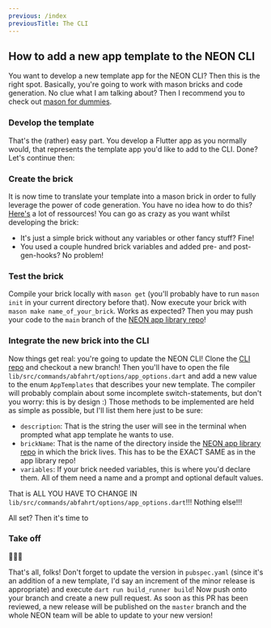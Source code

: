 ```yaml
---
previous: /index
previousTitle: The CLI
---
```


## How to add a new app template to the NEON CLI

You want to develop a new template app for the NEON CLI? Then this is the right spot. Basically, you're going to work with mason bricks and code generation. No clue what I am talking about? Then I recommend you to check out [mason for dummies][mason_link].

### Develop the template

That's the (rather) easy part. You develop a Flutter app as you normally would, that represents the template app you'd like to add to the CLI. Done? Let's continue then:

### Create the brick

It is now time to translate your template into a mason brick in order to fully leverage the power of code generation. You have no idea how to do this? [Here's][mason_link] a lot of ressources! You can go as crazy as you want whilst developing the brick:

- It's just a simple brick without any variables or other fancy stuff? Fine!
- You used a couple hundred brick variables and added pre- and post-gen-hooks? No problem!

### Test the brick

Compile your brick locally with `mason get` (you'll probably have to run `mason init` in your current directory before that). Now execute your brick with `mason make name_of_your_brick`. Works as expected? Then you may push your code to the `main` branch of the [NEON app library repo][app_library_repo_link]!

### Integrate the new brick into the CLI

Now things get real: you're going to update the NEON CLI! Clone the [CLI repo][cli_link] and checkout a new branch!
Then you'll have to open the file `lib/src/commands/abfahrt/options/app_options.dart` and add a new value to the enum `AppTemplates` that describes your new template.
The compiler will probably complain about some incomplete switch-statements, but don't you worry: this is by design :) Those methods to be implemented are held as simple as possible, but I'll list them here just to be sure:

- `description`: That is the string the user will see in the terminal when prompted what app template he wants to use.
- `brickName`: That is the name of the directory inside the [NEON app library repo][app_library_repo_link] in which the brick lives. This has to be the EXACT SAME as in the app library repo!
- `variables`: If your brick needed variables, this is where you'd declare them. All of them need a name and a prompt and optional default values.

That is ALL YOU HAVE TO CHANGE IN `lib/src/commands/abfahrt/options/app_options.dart`!!! Nothing else!!!

All set? Then it's time to

### Take off

🚀🚀🚀

That's all, folks! Don't forget to update the version in `pubspec.yaml` (since it's an addition of a new template, I'd say an increment of the minor release is appropriate) and execute `dart run build_runner build`!
Now push onto your branch and create a new pull request. As soon as this PR has been reviewed, a new release will be published on the `master` branch and the whole NEON team will be able to update to your new version!

[neon_core_app_link]: https://github.com/NEON-Software-Solutions/NEON_app_library/tree/main/neon_core_app
[cli_link]: https://github.com/NEON-Software-Solutions/NEON_cli/tree/dev
[cli_docs_repo_link]: https://github.com/NEON-Software-Solutions/NEON_cli_docs
[app_library_repo_link]: https://github.com/NEON-Software-Solutions/neon_app_library
[mason_link]: https://pub.dev/packages/mason_cli
